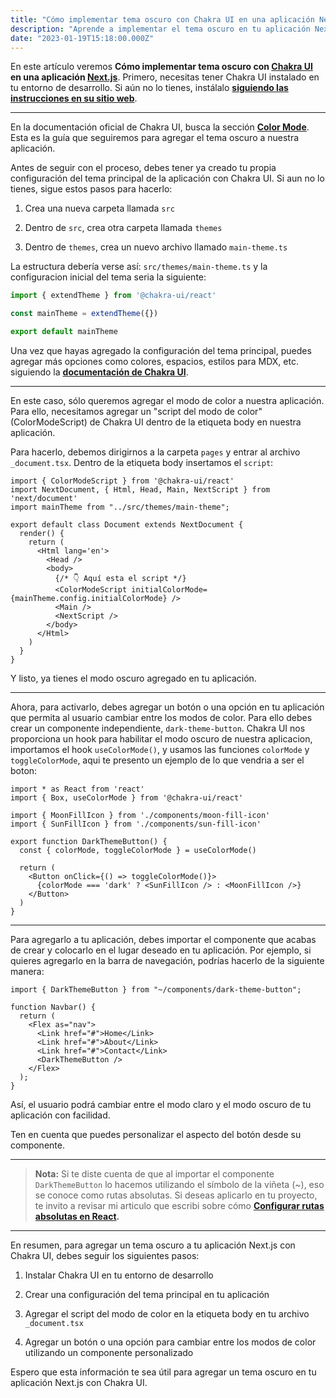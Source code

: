 ---
title: "Cómo implementar tema oscuro con Chakra UI en una aplicación Next.js"
description: "Aprende a implementar el tema oscuro en tu aplicación Next.js con Chakra UI. Siguiendo los pasos este tutorial, podrás agregar un modo oscuro personalizado a tu proyecto."
date: "2023-01-19T15:18:00.000Z"
---

En este artículo veremos **Cómo implementar tema oscuro con [Chakra UI](https://chakra-ui.com/) en una aplicación [Next.js](https://nextjs.org/)**. Primero, necesitas tener Chakra UI instalado en tu entorno de desarrollo. Si aún no lo tienes, instálalo **[siguiendo las instrucciones en su sitio web](https://chakra-ui.com/getting-started/nextjs-guide#installation)**.

---

En la documentación oficial de Chakra UI, busca la sección **[Color Mode](https://chakra-ui.com/docs/styled-system/color-mode)**. Esta es la guía que seguiremos para agregar el tema oscuro a nuestra aplicación.

Antes de seguir con el proceso, debes tener ya creado tu propia configuración del tema principal de la aplicación con Chakra UI. Si aun no lo tienes, sigue estos pasos para hacerlo:

1. Crea una nueva carpeta llamada `src`

2. Dentro de `src`, crea otra carpeta llamada `themes`

3. Dentro de `themes`, crea un nuevo archivo llamado `main-theme.ts`

La estructura debería verse así: `src/themes/main-theme.ts` y la configuracion inicial del tema seria la siguiente:

```tsx:./main-theme.ts
import { extendTheme } from '@chakra-ui/react'

const mainTheme = extendTheme({})

export default mainTheme
```

Una vez que hayas agregado la configuración del tema principal, puedes agregar más opciones como colores, espacios, estilos para MDX, etc. siguiendo la **[documentación de Chakra UI](https://chakra-ui.com/docs/styled-system/customize-theme)**.

---

En este caso, sólo queremos agregar el modo de color a nuestra aplicación. Para ello, necesitamos agregar un "script del modo de color" (ColorModeScript) de Chakra UI dentro de la etiqueta body en nuestra aplicación.

Para hacerlo, debemos dirigirnos a la carpeta `pages` y entrar al archivo `_document.tsx`. Dentro de la etiqueta body insertamos el `script`:

```tsx:./_document.tsx {1, 12}
import { ColorModeScript } from '@chakra-ui/react'
import NextDocument, { Html, Head, Main, NextScript } from 'next/document'
import mainTheme from "../src/themes/main-theme";

export default class Document extends NextDocument {
  render() {
    return (
      <Html lang='en'>
        <Head />
        <body>
          {/* 👇 Aquí esta el script */}
          <ColorModeScript initialColorMode={mainTheme.config.initialColorMode} />
          <Main />
          <NextScript />
        </body>
      </Html>
    )
  }
}
```

Y listo, ya tienes el modo oscuro agregado en tu aplicación.

---

Ahora, para activarlo, debes agregar un botón o una opción en tu aplicación que permita al usuario cambiar entre los modos de color. Para ello debes crear un componente independiente, `dark-theme-button`. Chakra UI nos proporciona un hook para habilitar el modo oscuro de nuestra aplicacion, importamos el hook `useColorMode()`, y usamos las funciones `colorMode` y `toggleColorMode`, aqui te presento un ejemplo de lo que vendria a ser el boton:

```tsx:./dark-theme-button.tsx
import * as React from 'react'
import { Box, useColorMode } from '@chakra-ui/react'

import { MoonFillIcon } from './components/moon-fill-icon'
import { SunFillIcon } from './components/sun-fill-icon'

export function DarkThemeButton() {
  const { colorMode, toggleColorMode } = useColorMode()

  return (
    <Button onClick={() => toggleColorMode()}>
      {colorMode === 'dark' ? <SunFillIcon /> : <MoonFillIcon />}
    </Button>
  )
}
```

---

Para agregarlo a tu aplicación, debes importar el componente que acabas de crear y colocarlo en el lugar deseado en tu aplicación. Por ejemplo, si quieres agregarlo en la barra de navegación, podrías hacerlo de la siguiente manera:

```tsx:./navbar.tsx {1, 9}
import { DarkThemeButton } from "~/components/dark-theme-button";

function Navbar() {
  return (
    <Flex as="nav">
      <Link href="#">Home</Link>
      <Link href="#">About</Link>
      <Link href="#">Contact</Link>
      <DarkThemeButton />
    </Flex>
  );
}
```

Así, el usuario podrá cambiar entre el modo claro y el modo oscuro de tu aplicación con facilidad.

Ten en cuenta que puedes personalizar el aspecto del botón desde su componente.

---

> **Nota:** Si te diste cuenta de que al importar el componente `DarkThemeButton` lo hacemos utilizando el símbolo de la viñeta (~), eso se conoce como rutas absolutas. Si deseas aplicarlo en tu proyecto, te invito a revisar mi articulo que escribi sobre cómo **[Configurar rutas absolutas en React](https://www.abrahamcalsin.com/blog/configurar-rutas-absolutas-en-react).**
> 

---

En resumen, para agregar un tema oscuro a tu aplicación Next.js con Chakra UI, debes seguir los siguientes pasos:

1. Instalar Chakra UI en tu entorno de desarrollo

2. Crear una configuración del tema principal en tu aplicación

3. Agregar el script del modo de color en la etiqueta body en tu archivo `_document.tsx`

4. Agregar un botón o una opción para cambiar entre los modos de color utilizando un componente personalizado

Espero que esta información te sea útil para agregar un tema oscuro en tu aplicación Next.js con Chakra UI.